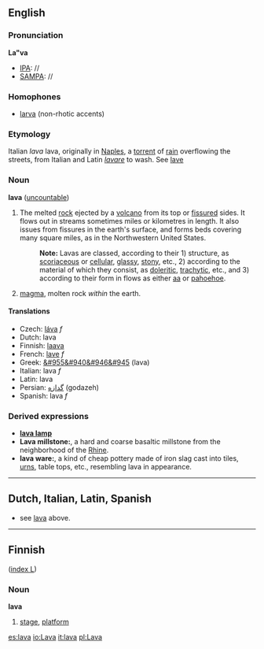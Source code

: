 {{wikipedia}}
==English==
===Pronunciation===
'''La"va'''
*[[IPA]]: //
*[[SAMPA]]: //
===Homophones===
*[[larva]] (non-rhotic accents)
===Etymology===
Italian ''lava'' lava, originally in [[Naples]], a [[torrent]] of [[rain]] overflowing the streets, from Italian and Latin ''[[lavare]]'' to wash. See [[lave]]
===Noun===
'''lava''' ([[uncountable]])
#The melted [[rock]] ejected by a [[volcano]] from its top or [[fissure]]d sides. It flows out in streams sometimes miles or kilometres in length. It also issues from fissures in the earth's surface, and forms beds covering many square miles, as in the Northwestern United States.
#:'''Note:''' Lavas are classed, according to their 1) structure, as [[scoriaceous]] or [[cellular]], [[glassy]], [[stony]], etc., 2) according to the material of which they consist, as [[doleritic]], [[trachytic]], etc., and 3) according to their form in flows as either [[aa]] or [[pahoehoe]].
#[[magma]], molten rock ''within'' the earth.

====Translations==== 
*Czech: [[láva]] ''f''
*Dutch: lava
*Finnish: [[laava]]
*French: [[lave]] ''f''
*Greek: [[&#955&#940&#946&#945]] (lava)
*Italian: lava ''f''
*Latin: lava
*Persian: [[گدازه]] (godazeh)
*Spanish: lava ''f''

===Derived expressions===
*'''[[lava lamp]]'''
*'''Lava millstone:''', a hard and coarse basaltic millstone from the neighborhood of the [[Rhine]].
*'''lava ware:''', a kind of cheap pottery made of iron slag cast into tiles, [[urn]]s, table tops, etc., resembling lava in appearance.


----

==Dutch, Italian, Latin, Spanish==
* see [[lava]] above.

----

==Finnish==
([[Wiktionary:Finnish_index_l|index L]])
===Noun===
'''lava'''
#[[stage]], [[platform]]

[[es:lava]]
[[io:Lava]]
[[it:lava]]
[[pl:Lava]]